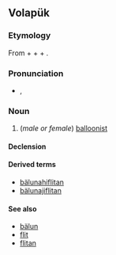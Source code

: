 ==Volapük==

===Etymology===
From {{term|bälun||balloon|lang=vo}} + {{term|-a-||genitive morpheme|lang=vo}} + {{term|flit||flight|lang=vo}} + {{term|-an||person|lang=vo}}.

===Pronunciation===
* {{IPA|[bɛlunafliˈtan]|lang=vo}}, {{X-SAMPA|[bElunafli"tan]}}

===Noun===
{{vo-noun}}

# (''male or female'') [[balloonist]]

====Declension====
{{vo-decl-noun}}

====Derived terms====
* [[bälunahiflitan]]
* [[bälunajiflitan]]

====See also====
* [[bälun]]
* [[flit]]
* [[flitan]]